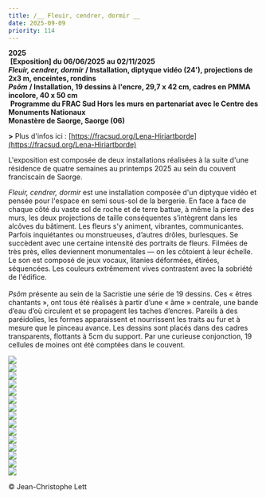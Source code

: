 ```yaml
---
title: /__ Fleuir, cendrer, dormir __
date: 2025-09-09
priority: 114
---
```

**2025**\
 **\[Exposition] du 06/06/2025 au 02/11/2025**\
***Fleuir, cendrer, dormir*** **/ Installation, diptyque vidéo (24'), projections de 2x3 m, enceintes, rondins**\
***Psôm*** **/ Installation, 19 dessins à l'encre, 29,7 x 42 cm, cadres en PMMA incolore, 40 x 50 cm**\
 **Programme du FRAC Sud Hors les murs en partenariat avec le Centre des Monuments Nationaux**\
**Monastère de Saorge, Saorge (06)**

**>** Plus d'infos ici : [https://fracsud.org/Lena-Hiriartborde](https://fracsud.org/Lena-Hiriartborde)

L'exposition est composée de deux installations réalisées à la suite d'une résidence de quatre semaines au printemps 2025 au sein du couvent franciscain de Saorge.

*Fleuir, cendrer, dormir* est une installation composée d'un diptyque vidéo et pensée pour l'espace en semi sous-sol de la bergerie. En face à face de chaque côté du vaste sol de roche et de terre battue, à même la pierre des murs, les deux projections de taille conséquentes s’intègrent dans les alcôves du bâtiment. Les fleurs s'y animent, vibrantes, communicantes. Parfois inquiétantes ou monstrueuses, d’autres drôles, burlesques. Se succèdent avec une certaine intensité des portraits de fleurs. Filmées de très près, elles deviennent monumentales — on les côtoient à leur échelle. Le son est composé de jeux vocaux, litanies déformées, étirées, séquencées. Les couleurs extrêmement vives contrastent avec la sobriété de l'édifice. \
\
*Psôm* présente au sein de la Sacristie une série de 19 dessins. Ces « êtres chantants », ont tous été réalisés à partir d’une « âme » centrale, une bande d’eau d’où circulent et se propagent les taches d’encres. Pareils à des paréidolies, les formes apparaissent et nourrissent les traits au fur et à mesure que le pinceau avance. Les dessins sont placés dans des cadres transparents, flottants à 5cm du support. Par une curieuse conjonction, 19 cellules de moines ont été comptées dans le couvent.

![](src/assets/images/projects/fleuir/1_002_lena_hiriartborde_credit_jean-christophe_lett.jpg)\
![](src/assets/images/projects/fleuir/2_033_lena_hiriartborde_credit_jean-christophe_lett.jpg)\
![](src/assets/images/projects/fleuir/3_015_lena_hiriartborde_credit_jean-christophe_lett.jpg)\
![](src/assets/images/projects/fleuir/4_037_lena_hiriartborde_credit_jean-christophe_lett.jpg)\
![](src/assets/images/projects/fleuir/5_030_lena_hiriartborde_credit_jean-christophe_lett.jpg)\
![](src/assets/images/projects/fleuir/6_035_lena_hiriartborde_credit_jean-christophe_lett.jpg)\
![](src/assets/images/projects/fleuir/7_012_lena_hiriartborde_credit_jean-christophe_lett.jpg)\
![](src/assets/images/projects/fleuir/8_009_lena_hiriartborde_credit_jean-christophe_lett.jpg)\
![](src/assets/images/projects/fleuir/9_008_lena_hiriartborde_credit_jean-christophe_lett.jpg)\
![](src/assets/images/projects/fleuir/10_057_lena_hiriartborde_credit_jean-christophe_lett.jpg)\
![](src/assets/images/projects/fleuir/11_049_lena_hiriartborde_credit_jean-christophe_lett.jpg)\
![](src/assets/images/projects/fleuir/12_052_lena_hiriartborde_credit_jean-christophe_lett.jpg)\
![](src/assets/images/projects/fleuir/13_051_lena_hiriartborde_credit_jean-christophe_lett.jpg)\
![](src/assets/images/projects/fleuir/14_056_lena_hiriartborde_credit_jean-christophe_lett.jpg)\
![](src/assets/images/projects/fleuir/15_045_lena_hiriartborde_credit_jean-christophe_lett.jpg)

© Jean-Christophe Lett
